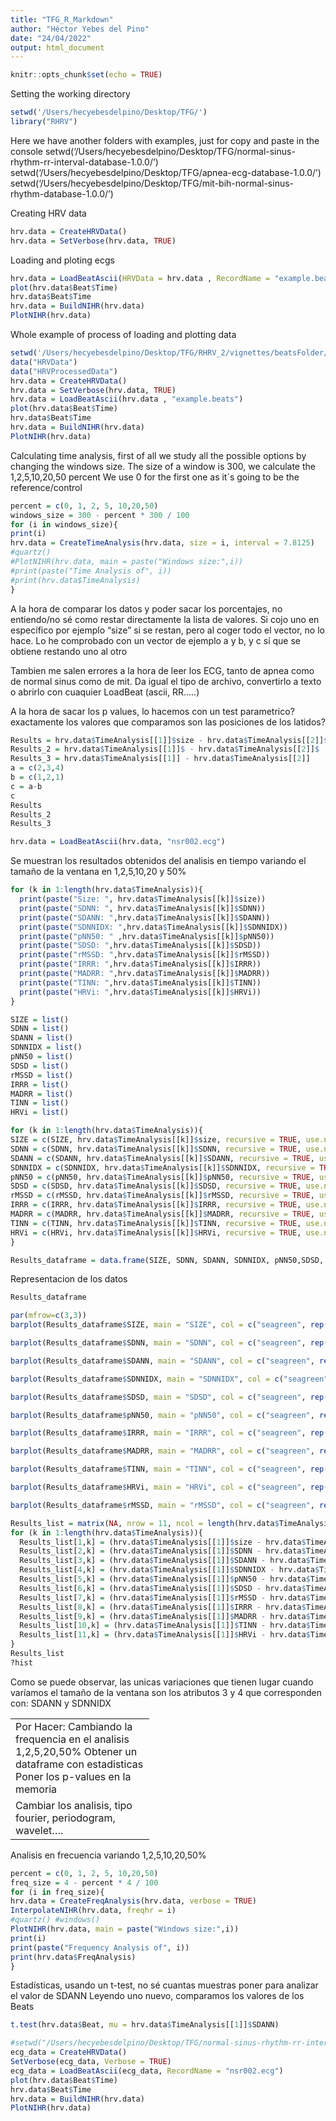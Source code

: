 ```yaml
---
title: "TFG_R_Markdown"
author: "Héctor Yebes del Pino"
date: "24/04/2022"
output: html_document
---
```


```r
knitr::opts_chunk$set(echo = TRUE)
```


Setting the working directory
```r
setwd('/Users/hecyebesdelpino/Desktop/TFG/')
library("RHRV")
```

Here we have another folders with examples, just for copy and paste in the console
setwd('/Users/hecyebesdelpino/Desktop/TFG/normal-sinus-rhythm-rr-interval-database-1.0.0/')
setwd('/Users/hecyebesdelpino/Desktop/TFG/apnea-ecg-database-1.0.0/')
setwd('/Users/hecyebesdelpino/Desktop/TFG/mit-bih-normal-sinus-rhythm-database-1.0.0/')


Creating HRV data
```r
hrv.data = CreateHRVData()
hrv.data = SetVerbose(hrv.data, TRUE)
```

Loading and ploting ecgs 
```r
hrv.data = LoadBeatAscii(HRVData = hrv.data , RecordName = "example.beats", RecordPath = ".")
plot(hrv.data$Beat$Time)
hrv.data$Beat$Time
hrv.data = BuildNIHR(hrv.data)
PlotNIHR(hrv.data)
```


Whole example of process of loading and plotting data
```r
setwd('/Users/hecyebesdelpino/Desktop/TFG/RHRV_2/vignettes/beatsFolder/')
data("HRVData")
data("HRVProcessedData")
hrv.data = CreateHRVData()
hrv.data = SetVerbose(hrv.data, TRUE)
hrv.data = LoadBeatAscii(hrv.data , "example.beats")
plot(hrv.data$Beat$Time)
hrv.data$Beat$Time
hrv.data = BuildNIHR(hrv.data)
PlotNIHR(hrv.data)
```


Calculating time analysis, first of all we study all the possible options by
changing the windows size.
The size of a window is 300, we calculate the 1,2,5,10,20,50 percent
We use 0 for the first one as it´s going to be the reference/control
```r
percent = c(0, 1, 2, 5, 10,20,50)
windows_size = 300 - percent * 300 / 100 
for (i in windows_size){
print(i)
hrv.data = CreateTimeAnalysis(hrv.data, size = i, interval = 7.8125)
#quartz()
#PlotNIHR(hrv.data, main = paste("Windows size:",i))
#print(paste("Time Analysis of", i))
#print(hrv.data$TimeAnalysis)
}
```



A la hora de comparar los datos y poder sacar los porcentajes, no entiendo/no sé
como restar directamente la lista de valores.
Si cojo uno en específico por ejemplo "size" si se restan, pero al coger todo el
vector, no lo hace. Lo he comprobado con un vector de ejemplo a y b, y c sí que
se obtiene restando uno al otro

Tambien me salen errores a la hora de leer los ECG, tanto de apnea como de normal
sinus como de mit. Da igual el tipo de archivo, convertirlo a texto o abrirlo
con cuaquier LoadBeat (ascii, RR.....)

A la hora de sacar los p values, lo hacemos con un test parametrico? exactamente
los valores que comparamos son las posiciones de los latidos?
```r
Results = hrv.data$TimeAnalysis[[1]]$size - hrv.data$TimeAnalysis[[2]]$size
Results_2 = hrv.data$TimeAnalysis[[1]]$ - hrv.data$TimeAnalysis[[2]]$
Results_3 = hrv.data$TimeAnalysis[[1]] - hrv.data$TimeAnalysis[[2]]
a = c(2,3,4)
b = c(1,2,1)
c = a-b
c
Results
Results_2
Results_3

hrv.data = LoadBeatAscii(hrv.data, "nsr002.ecg")
```

Se muestran los resultados obtenidos del analisis en tiempo variando el tamaño
de la ventana en 1,2,5,10,20 y 50%
```r
for (k in 1:length(hrv.data$TimeAnalysis)){
  print(paste("Size: ", hrv.data$TimeAnalysis[[k]]$size))
  print(paste("SDNN: ", hrv.data$TimeAnalysis[[k]]$SDNN))
  print(paste("SDANN: ",hrv.data$TimeAnalysis[[k]]$SDANN))
  print(paste("SDNNIDX: ",hrv.data$TimeAnalysis[[k]]$SDNNIDX))
  print(paste("pNN50: " ,hrv.data$TimeAnalysis[[k]]$pNN50))
  print(paste("SDSD: ",hrv.data$TimeAnalysis[[k]]$SDSD))
  print(paste("rMSSD: ",hrv.data$TimeAnalysis[[k]]$rMSSD))
  print(paste("IRRR: ",hrv.data$TimeAnalysis[[k]]$IRRR))
  print(paste("MADRR: ",hrv.data$TimeAnalysis[[k]]$MADRR))
  print(paste("TINN: ",hrv.data$TimeAnalysis[[k]]$TINN))
  print(paste("HRVi: ",hrv.data$TimeAnalysis[[k]]$HRVi))
}
```


```r
SIZE = list()
SDNN = list()
SDANN = list()
SDNNIDX = list()
pNN50 = list()
SDSD = list()
rMSSD = list()
IRRR = list()
MADRR = list()
TINN = list()
HRVi = list()

for (k in 1:length(hrv.data$TimeAnalysis)){
SIZE = c(SIZE, hrv.data$TimeAnalysis[[k]]$size, recursive = TRUE, use.names = TRUE)
SDNN = c(SDNN, hrv.data$TimeAnalysis[[k]]$SDNN, recursive = TRUE, use.names = TRUE)
SDANN = c(SDANN, hrv.data$TimeAnalysis[[k]]$SDANN, recursive = TRUE, use.names = TRUE)
SDNNIDX = c(SDNNIDX, hrv.data$TimeAnalysis[[k]]$SDNNIDX, recursive = TRUE, use.names = TRUE)
pNN50 = c(pNN50, hrv.data$TimeAnalysis[[k]]$pNN50, recursive = TRUE, use.names = TRUE)
SDSD = c(SDSD, hrv.data$TimeAnalysis[[k]]$SDSD, recursive = TRUE, use.names = TRUE)
rMSSD = c(rMSSD, hrv.data$TimeAnalysis[[k]]$rMSSD, recursive = TRUE, use.names = TRUE)
IRRR = c(IRRR, hrv.data$TimeAnalysis[[k]]$IRRR, recursive = TRUE, use.names = TRUE)
MADRR = c(MADRR, hrv.data$TimeAnalysis[[k]]$MADRR, recursive = TRUE, use.names = TRUE)
TINN = c(TINN, hrv.data$TimeAnalysis[[k]]$TINN, recursive = TRUE, use.names = TRUE)
HRVi = c(HRVi, hrv.data$TimeAnalysis[[k]]$HRVi, recursive = TRUE, use.names = TRUE)
}

Results_dataframe = data.frame(SIZE, SDNN, SDANN, SDNNIDX, pNN50,SDSD, rMSSD, IRRR, MADRR, TINN, HRVi)

```


Representacion de los datos
```r
Results_dataframe

par(mfrow=c(3,3))
barplot(Results_dataframe$SIZE, main = "SIZE", col = c("seagreen", rep("grey",length(Results_dataframe$SIZE)-1)), xlab = "Studies", ylab = "Size of the window", names.arg = c("Control", 1:(length(Results_dataframe$SIZE)-1)))

barplot(Results_dataframe$SDNN, main = "SDNN", col = c("seagreen", rep("grey",length(Results_dataframe$SIZE)-1)), xlab = "Studies", ylab = "Value", names.arg = c("Control", 1:(length(Results_dataframe$SIZE)-1)))

barplot(Results_dataframe$SDANN, main = "SDANN", col = c("seagreen", rep("grey",length(Results_dataframe$SIZE)-1)), xlab = "Studies", ylab = "Value", names.arg = c("Control", 1:(length(Results_dataframe$SIZE)-1)))

barplot(Results_dataframe$SDNNIDX, main = "SDNNIDX", col = c("seagreen", rep("grey",length(Results_dataframe$SIZE)-1)), xlab = "Studies", ylab = "Value", names.arg = c("Control", 1:(length(Results_dataframe$SIZE)-1)))

barplot(Results_dataframe$SDSD, main = "SDSD", col = c("seagreen", rep("grey",length(Results_dataframe$SIZE)-1)), xlab = "Studies", ylab = "Value", names.arg = c("Control", 1:(length(Results_dataframe$SIZE)-1)))

barplot(Results_dataframe$pNN50, main = "pNN50", col = c("seagreen", rep("grey",length(Results_dataframe$SIZE)-1)), xlab = "Studies", ylab = "Value", names.arg = c("Control", 1:(length(Results_dataframe$SIZE)-1)))

barplot(Results_dataframe$IRRR, main = "IRRR", col = c("seagreen", rep("grey",length(Results_dataframe$SIZE)-1)), xlab = "Studies", ylab = "Value", names.arg = c("Control", 1:(length(Results_dataframe$SIZE)-1)))

barplot(Results_dataframe$MADRR, main = "MADRR", col = c("seagreen", rep("grey",length(Results_dataframe$SIZE)-1)), xlab = "Studies", ylab = "Value", names.arg = c("Control", 1:(length(Results_dataframe$SIZE)-1)))

barplot(Results_dataframe$TINN, main = "TINN", col = c("seagreen", rep("grey",length(Results_dataframe$SIZE)-1)), xlab = "Studies", ylab = "Value", names.arg = c("Control", 1:(length(Results_dataframe$SIZE)-1)))

barplot(Results_dataframe$HRVi, main = "HRVi", col = c("seagreen", rep("grey",length(Results_dataframe$SIZE)-1)), xlab = "Studies", ylab = "Value", names.arg = c("Control", 1:(length(Results_dataframe$SIZE)-1)))

barplot(Results_dataframe$rMSSD, main = "rMSSD", col = c("seagreen", rep("grey",length(Results_dataframe$SIZE)-1)), xlab = "Studies", ylab = "Value", names.arg = c("Control", 1:(length(Results_dataframe$SIZE)-1)))

```



```r
Results_list = matrix(NA, nrow = 11, ncol = length(hrv.data$TimeAnalysis))
for (k in 1:length(hrv.data$TimeAnalysis)){
  Results_list[1,k] = (hrv.data$TimeAnalysis[[1]]$size - hrv.data$TimeAnalysis[[k]]$size) / hrv.data$TimeAnalysis[[1]]$size * 100 
  Results_list[2,k] = (hrv.data$TimeAnalysis[[1]]$SDNN - hrv.data$TimeAnalysis[[k]]$SDNN) /  hrv.data$TimeAnalysis[[1]]$SDNN * 100 
  Results_list[3,k] = (hrv.data$TimeAnalysis[[1]]$SDANN - hrv.data$TimeAnalysis[[k]]$SDANN) / hrv.data$TimeAnalysis[[1]]$SDANN * 100 
  Results_list[4,k] = (hrv.data$TimeAnalysis[[1]]$SDNNIDX - hrv.data$TimeAnalysis[[k]]$SDNNIDX) / hrv.data$TimeAnalysis[[1]]$SDNNIDX * 100 
  Results_list[5,k] = (hrv.data$TimeAnalysis[[1]]$pNN50 - hrv.data$TimeAnalysis[[k]]$pNN50) / hrv.data$TimeAnalysis[[1]]$pNN50 * 100 
  Results_list[6,k] = (hrv.data$TimeAnalysis[[1]]$SDSD - hrv.data$TimeAnalysis[[k]]$SDSD) / hrv.data$TimeAnalysis[[1]]$SDSD * 100 
  Results_list[7,k] = (hrv.data$TimeAnalysis[[1]]$rMSSD - hrv.data$TimeAnalysis[[k]]$rMSSD) / hrv.data$TimeAnalysis[[1]]$rMSSD * 100 
  Results_list[8,k] = (hrv.data$TimeAnalysis[[1]]$IRRR - hrv.data$TimeAnalysis[[k]]$IRRR) / hrv.data$TimeAnalysis[[1]]$IRRR * 100 
  Results_list[9,k] = (hrv.data$TimeAnalysis[[1]]$MADRR - hrv.data$TimeAnalysis[[k]]$MADRR) / hrv.data$TimeAnalysis[[1]]$MADRR * 100 
  Results_list[10,k] = (hrv.data$TimeAnalysis[[1]]$TINN - hrv.data$TimeAnalysis[[k]]$TINN) / hrv.data$TimeAnalysis[[1]]$TINN * 100 
  Results_list[11,k] = (hrv.data$TimeAnalysis[[1]]$HRVi - hrv.data$TimeAnalysis[[k]]$HRVi)/ hrv.data$TimeAnalysis[[1]]$HRVi * 100 
}
Results_list
?hist

```

Como se puede observar, las unicas variaciones que tienen lugar cuando varíamos el tamaño
de la ventana son los atributos 3 y 4 que corresponden con:
SDANN y SDNNIDX


-------------------------------
Por Hacer:
Cambiando la frequencia en el analisis
1,2,5,20,50%
Obtener un dataframe con estadisticas
Poner los p-values en la memoria

Cambiar los analisis, tipo fourier, periodogram, wavelet....
-------------------------------


Analisis en frecuencia variando 1,2,5,10,20,50%
```r
percent = c(0, 1, 2, 5, 10,20,50)
freq_size = 4 - percent * 4 / 100 
for (i in freq_size){
hrv.data = CreateFreqAnalysis(hrv.data, verbose = TRUE)  
InterpolateNIHR(hrv.data, freqhr = i)
#quartz() #windows()
PlotNIHR(hrv.data, main = paste("Windows size:",i))
print(i)
print(paste("Frequency Analysis of", i))
print(hrv.data$FreqAnalysis)
}
```



Estadísticas,
usando un t-test, no sé cuantas muestras poner para analizar el valor de SDANN
Leyendo uno nuevo, comparamos los valores de los Beats
```r
t.test(hrv.data$Beat, mu = hrv.data$TimeAnalysis[[1]]$SDANN)
```


```r
#setwd("/Users/hecyebesdelpino/Desktop/TFG/normal-sinus-rhythm-rr-interval-database-1.0.0/")
ecg_data = CreateHRVData()
SetVerbose(ecg_data, Verbose = TRUE)
ecg_data = LoadBeatAscii(ecg_data, RecordName = "nsr002.ecg")
plot(hrv.data$Beat$Time)
hrv.data$Beat$Time
hrv.data = BuildNIHR(hrv.data)
PlotNIHR(hrv.data)

```